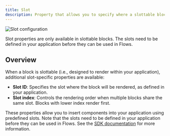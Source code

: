 ```yaml
---
title: Slot
description: Property that allows you to specify where a slottable block will be rendered in your application.
---
```


![Slot configuration](/block-properties/slot-property.png)

<Callout>
  Slot properties are only available in slottable blocks. The slots need to be defined in your
  application before they can be used in Flows.
</Callout>

## Overview

When a block is slottable (i.e., designed to render within your application), additional slot-specific properties are available:

- **Slot ID**: Specifies the slot where the block will be rendered, as defined in your application.
- **Slot index**: Controls the rendering order when multiple blocks share the same slot. Blocks with lower index render first.

These properties allow you to insert components into your application using predefined slots. Note that the slots need to be defined in your application before they can be used in Flows. See the [SDK documentation](/sdk-overview) for more information.
